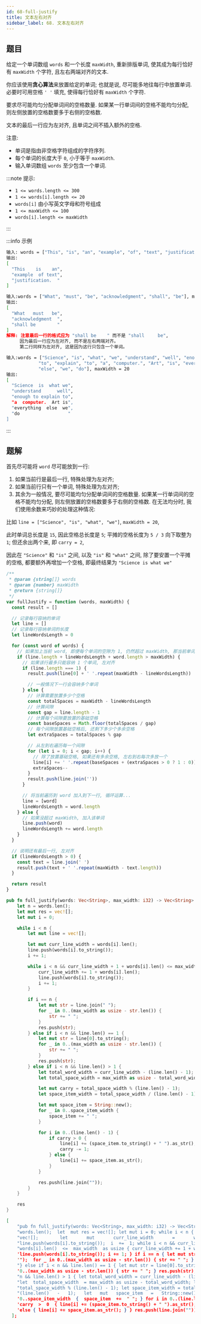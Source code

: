 ```yaml
---
id: 68-full-justify
title: 文本左右对齐
sidebar_label: 68. 文本左右对齐
---
```


## 题目

给定一个单词数组 `words` 和一个长度 `maxWidth`, 重新排版单词, 使其成为每行恰好有 `maxWidth` 个字符, 且左右两端对齐的文本.

你应该使用**贪心算法**来放置给定的单词; 也就是说, 尽可能多地往每行中放置单词. 必要时可用空格 `' '` 填充, 使得每行恰好有 `maxWidth` 个字符.

要求尽可能均匀分配单词间的空格数量. 如果某一行单词间的空格不能均匀分配, 则左侧放置的空格数要多于右侧的空格数.

文本的最后一行应为左对齐, 且单词之间不插入额外的空格.

注意:

- 单词是指由非空格字符组成的字符序列.
- 每个单词的长度大于 `0`, 小于等于 `maxWidth`.
- 输入单词数组 `words` 至少包含一个单词.

:::note 提示:

- `1 <= words.length <= 300`
- `1 <= words[i].length <= 20`
- `words[i]` 由小写英文字母和符号组成
- `1 <= maxWidth <= 100`
- `words[i].length <= maxWidth`

:::

:::info 示例

```bash
输入: words = ["This", "is", "an", "example", "of", "text", "justification."], maxWidth = 16
输出:
[
  "This    is    an",
  "example  of text",
  "justification.  "
]
```

```bash
输入:words = ["What", "must", "be", "acknowledgment", "shall", "be"], maxWidth = 16
输出:
[
  "What   must   be",
  "acknowledgment  ",
  "shall be        "
]
解释: 注意最后一行的格式应为 "shall be    " 而不是 "shall     be",
     因为最后一行应为左对齐, 而不是左右两端对齐。
     第二行同样为左对齐, 这是因为这行只包含一个单词。
```

```bash
输入:words = ["Science", "is", "what", "we", "understand", "well", "enough",
            "to", "explain", "to", "a", "computer.", "Art", "is", "everything",
            "else", "we", "do"], maxWidth = 20
输出:
[
  "Science  is  what we",
  "understand      well",
  "enough to explain to",
  "a  computer.  Art is",
  "everything  else  we",
  "do                  "
]
```

:::

## 题解

首先尽可能将 `word` 尽可能放到一行:

1. 如果当前行是最后一行, 特殊处理为左对齐;
2. 如果当前行只有一个单词, 特殊处理为左对齐;
3. 其余为一般情况, 要尽可能均匀分配单词间的空格数量. 如果某一行单词间的空格不能均匀分配, 则左侧放置的空格数要多于右侧的空格数.
   在无法均分时, 我们使用余数来巧妙的处理这种情况:

比如 `line = ["Science", "is", "what", "we"]`, `maxWidth = 20`,

此时单词总长度是 `15`, 因此空格总长度是 `5`; 平摊的空格长度为 `5 / 3` 向下取整为 `1`; 但还余出两个来, 即 `carry = 2`,

因此在 `"Science"` 和 `"is"` 之间, 以及 `"is"` 和 `"what"` 之间, 除了要安置一个平摊的空格, 都要额外再增加一个空格, 即最终结果为 `"Science is what we"`


<Tabs>
  <TabItem value="JavaScript" label="JavaScript" default>

```ts
/**
 * @param {string[]} words
 * @param {number} maxWidth
 * @return {string[]}
 */
var fullJustify = function (words, maxWidth) {
  const result = []

  // 记录每行容纳的单词
  let line = []
  // 记录每行容纳单词的长度
  let lineWordsLength = 0

  for (const word of words) {
    // 如果加上当前 word, 即便每个单词的空隙为 1, 仍然超过 maxWidth, 那当前单词就不能加入该行了
    if (line.length + lineWordsLength + word.length > maxWidth) {
      // 如果该行最多只能容纳 1 个单词, 左对齐
      if (line.length === 1) {
        result.push(line[0] + ' '.repeat(maxWidth - lineWordsLength))

        // 一般情况下一行会容纳多个单词
      } else {
        // 计算需要放置多少个空格
        const totalSpaces = maxWidth - lineWordsLength
        // 计算间隙
        const gap = line.length - 1
        // 计算每个间隙要放置的基础空格
        const baseSpaces = Math.floor(totalSpaces / gap)
        // 每个间隙放置基础空格后, 还剩下多少个多余空格
        let extraSpaces = totalSpaces % gap

        // 从左到右遍历每一个间隙
        for (let i = 0; i < gap; i++) {
          // 除了放置基础空格, 如果还有多余空格, 左右到右每次多放一个
          line[i] += ' '.repeat(baseSpaces + (extraSpaces > 0 ? 1 : 0))
          extraSpaces--
        }
        result.push(line.join(''))
      }

      // 将当前遍历到 word 加入到下一行, 循环运算...
      line = [word]
      lineWordsLength = word.length
    } else {
      // 如果没超过 maxWidth, 加入该单词
      line.push(word)
      lineWordsLength += word.length
    }
  }

  // 说明还有最后一行, 左对齐
  if (lineWordsLength > 0) {
    const text = line.join(' ')
    result.push(text + ' '.repeat(maxWidth - text.length))
  }

  return result
}
```

</TabItem>
<TabItem value="Rust" label="Rust">

```rust
pub fn full_justify(words: Vec<String>, max_width: i32) -> Vec<String> {
    let n = words.len();
    let mut res = vec![];
    let mut i = 0;

    while i < n {
        let mut line = vec![];

        let mut curr_line_width = words[i].len();
        line.push(words[i].to_string());
        i += 1;

        while i < n && curr_line_width + 1 + words[i].len() <= max_width as usize {
            curr_line_width += 1 + words[i].len();
            line.push(words[i].to_string());
            i += 1;
        }

        if i == n {
            let mut str = line.join(" ");
            for _ in 0..(max_width as usize - str.len()) {
                str += " ";
            }
            res.push(str);
        } else if i < n && line.len() == 1 {
            let mut str = line[0].to_string();
            for _ in 0..(max_width as usize - str.len()) {
                str += " ";
            }
            res.push(str);
        } else if i < n && line.len() > 1 {
            let total_word_width = curr_line_width - (line.len() - 1);
            let total_space_width = max_width as usize - total_word_width;

            let mut carry = total_space_width % (line.len() - 1);
            let space_item_width = total_space_width / (line.len() - 1);

            let mut space_item = String::new();
            for _ in 0..space_item_width {
                space_item += " ";
            }

            for i in 0..(line.len() - 1) {
                if carry > 0 {
                    line[i] += (space_item.to_string() + " ").as_str();
                    carry -= 1;
                } else {
                    line[i] += space_item.as_str();
                }
            }

            res.push(line.join(""));
        }
    }

    res
}
```

</TabItem>
<TabItem value="皮一下" label="皮一下">

```json
[
    "pub fn full_justify(words: Vec<String>, max_width: i32) -> Vec<String> { let n =",
    "words.len();  let  mut res = vec![]; let mut i = 0; while i < n { let mut line =",
    "vec![];        let       mut       curr_line_width       =       words[i].len();",
    "line.push(words[i].to_string());  i  +=  1; while i < n && curr_line_width + 1 +",
    "words[i].len()  <=  max_width  as usize { curr_line_width += 1 + words[i].len();",
    'line.push(words[i].to_string()); i += 1; } if i == n { let mut str = line.join("',
    '");  for _ in 0..(max_width as usize - str.len()) { str += " "; } res.push(str);',
    "} else if i < n && line.len() == 1 { let mut str = line[0].to_string(); for _ in",
    '0..(max_width as usize - str.len()) { str += " "; } res.push(str); } else if i <',
    "n && line.len() > 1 { let total_word_width = curr_line_width - (line.len() - 1);",
    "let  total_space_width  = max_width as usize - total_word_width; let mut carry =",
    "total_space_width % (line.len() - 1); let space_item_width = total_space_width /",
    "(line.len()   -   1);   let   mut   space_item   =   String::new();   for  _  in",
    '0..space_item_width  {  space_item  +=  " "; } for i in 0..(line.len() - 1) { if',
    'carry  >  0  { line[i] += (space_item.to_string() + " ").as_str(); carry -= 1; }',
    'else { line[i] += space_item.as_str(); } } res.push(line.join("")); } } res }   ',
  ];

```

</TabItem>
</Tabs>
